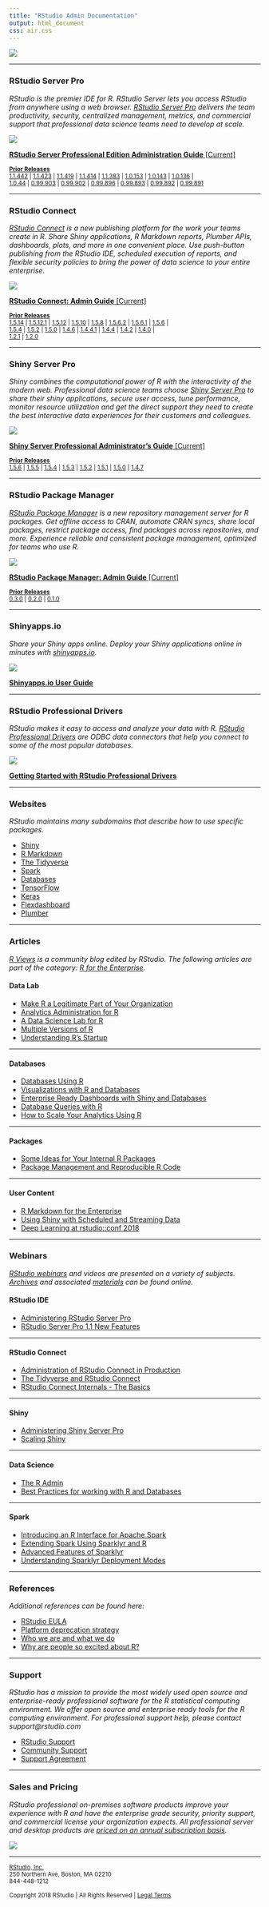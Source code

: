 ```yaml
---
title: "RStudio Admin Documentation"
output: html_document
css: air.css
---
```


[![](rstudio2.png)](https://www.rstudio.com/)

<hr>

### RStudio Server Pro

*RStudio is the premier IDE for R. RStudio Server lets you access RStudio from anywhere using a web browser. [RStudio Server Pro](https://www.rstudio.com/products/rstudio-server-pro/) delivers the team productivity, security, centralized management, metrics, and commercial support that professional data science teams need to develop at scale.*

[![](rsp.png)](http://docs.rstudio.com/ide/server-pro/)

[**RStudio Server Professional Edition Administration Guide** [Current]](http://docs.rstudio.com/ide/server-pro/)

<small>
[**Prior Releases**](https://support.rstudio.com/hc/en-us/articles/200716783-RStudio-Release-History)
<br>
[1.1.442](http://docs.rstudio.com/ide/server-pro/1.1.442/rstudio-server-pro-1.1.442-admin-guide.pdf) |
[1.1.423](http://docs.rstudio.com/ide/server-pro/1.1.423/rstudio-server-pro-1.1.423-admin-guide.pdf) |
[1.1.419](http://docs.rstudio.com/ide/server-pro/1.1.419/rstudio-server-pro-1.1.419-admin-guide.pdf) |
[1.1.414](http://docs.rstudio.com/ide/server-pro/1.1.414/rstudio-server-pro-1.1.414-admin-guide.pdf) |
[1.1.383](http://docs.rstudio.com/ide/server-pro/1.1.383/rstudio-server-pro-1.1.383-admin-guide.pdf) |
[1.0.153](http://docs.rstudio.com/ide/server-pro/1.0.153/rstudio-server-pro-1.0.153-admin-guide.pdf) |
[1.0.143](http://docs.rstudio.com/ide/server-pro/1.0.143/rstudio-server-pro-1.0.143-admin-guide.pdf) |
[1.0.136](http://docs.rstudio.com/ide/server-pro/1.0.136/rstudio-server-pro-1.0.136-admin-guide.pdf) |
<br>
[1.0.44](http://docs.rstudio.com/ide/server-pro/1.0.44/rstudio-server-pro-1.0.44-admin-guide.pdf) |
[0.99.903](http://docs.rstudio.com/ide/server-pro/0.99.903/rstudio-server-pro-0.99.903-admin-guide.pdf) |
[0.99.902](http://docs.rstudio.com/ide/server-pro/0.99.902/rstudio-server-pro-0.99.902-admin-guide.pdf) |
[0.99.896](http://docs.rstudio.com/ide/server-pro/0.99.896/rstudio-server-pro-0.99.896-admin-guide.pdf) |
[0.99.893](http://docs.rstudio.com/ide/server-pro/0.99.893/rstudio-server-pro-0.99.893-admin-guide.pdf) |
[0.99.892](http://docs.rstudio.com/ide/server-pro/0.99.892/rstudio-server-pro-0.99.892-admin-guide.pdf) |
[0.99.891](http://docs.rstudio.com/ide/server-pro/0.99.891/rstudio-server-pro-0.99.891-admin-guide.pdf)
</small>

<hr>

### RStudio Connect

*[RStudio Connect](https://www.rstudio.com/products/connect/) is a new publishing platform for the work your teams create in R. Share Shiny applications, R Markdown reports, Plumber APIs, dashboards, plots, and more in one convenient place. Use push-button publishing from the RStudio IDE, scheduled execution of reports, and flexible security policies to bring the power of data science to your entire enterprise.*

[![](rsc.png)](http://docs.rstudio.com/connect/admin/)

[**RStudio Connect: Admin Guide** [Current]](http://docs.rstudio.com/connect/admin/)

<small>
[**Prior Releases**](http://docs.rstudio.com/connect/news/)
<br>
[1.5.14](http://docs.rstudio.com/connect/1.5.14/admin/rstudio-connect-admin-guide-1.5.14-6.pdf) |
[1.5.12.1](http://docs.rstudio.com/connect/1.5.12.1/admin/rstudio-connect-admin-guide-1.5.12.1-10.pdf) |
[1.5.12](http://docs.rstudio.com/connect/1.5.12/admin/rstudio-connect-admin-guide-1.5.12-7.pdf) |
[1.5.10](http://docs.rstudio.com/connect/1.5.10/admin/rstudio-connect-admin-guide-1.5.10-6.pdf) |
[1.5.8](http://docs.rstudio.com/connect/1.5.8/admin/rstudio-connect-admin-guide-1.5.8-12.pdf) |
[1.5.6.2](http://docs.rstudio.com/connect/1.5.6.2/admin/rstudio-connect-admin-guide-1.5.6.2-13.pdf) |
[1.5.6.1](http://docs.rstudio.com/connect/1.5.6.1/admin/rstudio-connect-admin-guide-1.5.6.1-9.pdf) |
[1.5.6](http://docs.rstudio.com/connect/1.5.6/admin/rstudio-connect-admin-guide-1.5.6-7.pdf) |
<br>
[1.5.4](http://docs.rstudio.com/connect/1.5.4/admin/rstudio-connect-admin-guide-1.5.4-13.pdf) |
[1.5.2](http://docs.rstudio.com/connect/1.5.2/admin/rstudio-connect-admin-guide-1.5.2-25.pdf) |
[1.5.0](http://docs.rstudio.com/connect/1.5.0/admin/rstudio-connect-admin-guide-1.5.0-8.pdf) |
[1.4.6](http://docs.rstudio.com/connect/1.4.6/admin/rstudio-connect-admin-guide-1.4.6-11.pdf) |
[1.4.4.1](http://docs.rstudio.com/connect/1.4.4.1/admin/rstudio-connect-admin-guide-1.4.4.1-16.pdf) |
[1.4.4](http://docs.rstudio.com/connect/1.4.4/admin/rstudio-connect-admin-guide-1.4.4-4.pdf) |
[1.4.2](http://docs.rstudio.com/connect/1.4.2/admin/rstudio-connect-admin-guide-1.4.2-15.pdf) |
[1.4.0](http://docs.rstudio.com/connect/1.4.0/admin/rstudio-connect-admin-guide-1.4.0-18.pdf) |
<br>
[1.2.1](http://docs.rstudio.com/connect/1.2.1/admin/rstudio-connect-admin-guide-1.2.1-28.pdf) |
[1.2.0](http://docs.rstudio.com/connect/1.2.0/admin/rstudio-connect-admin-guide-1.2.0-22.pdf)
</small>

<hr>

### Shiny Server Pro

*Shiny combines the computational power of R with the interactivity of the modern web. Professional data science teams choose [Shiny Server Pro](https://www.rstudio.com/products/shiny-server-pro/) to share their shiny applications, secure user access, tune performance, monitor resource utilization and get the direct support they need to create the best interactive data experiences for their customers and colleagues.*

[![](shiny.png)](http://docs.rstudio.com/shiny-server/)

[**Shiny Server Professional Administrator's Guide** [Current]](http://docs.rstudio.com/shiny-server/)

<small>
[**Prior Releases**](https://support.rstudio.com/hc/en-us/articles/215642837-Shiny-Server-Pro-Release-History)
<br>
[1.5.6](http://docs.rstudio.com/shiny-server/1.5.6) |
[1.5.5](http://docs.rstudio.com/shiny-server/1.5.5) |
[1.5.4](http://docs.rstudio.com/shiny-server/1.5.4) |
[1.5.3](http://docs.rstudio.com/shiny-server/1.5.3) |
[1.5.2](http://docs.rstudio.com/shiny-server/1.5.2) |
[1.5.1](http://docs.rstudio.com/shiny-server/1.5.1) |
[1.5.0](http://docs.rstudio.com/shiny-server/1.5.0) |
[1.4.7](http://docs.rstudio.com/shiny-server/1.4.7)
</small>

<hr>

### RStudio Package Manager

*[RStudio Package Manager](https://www.rstudio.com/products/package-manager/) is a new repository management server for R packages. Get offline access to CRAN, automate CRAN syncs, share local packages, restrict package access, find packages across repositories, and more. Experience reliable and consistent package management, optimized for teams who use R.*

[![](packages.jpg)](http://docs.rstudio.com/rspm/admin/)

[**RStudio Package Manager: Admin Guide** [Current]](http://docs.rstudio.com/rspm/admin/)

<small>
[**Prior Releases**](http://docs.rstudio.com/rspm/news/)
<br>
[0.3.0](http://docs.rstudio.com/rspm/admin/rstudio-pm-admin-guide-0.3.0-4.pdf) |
[0.2.0](http://docs.rstudio.com/rspm/admin/rstudio-pm-admin-guide-0.2.0-10.pdf) |
[0.1.0](http://docs.rstudio.com/rspm/admin/rstudio-pm-admin-guide-0.1.0-5.pdf)
</small>

<hr>

### Shinyapps.io

*Share your Shiny apps online. Deploy your Shiny applications online in minutes with [shinyapps.io](https://www.rstudio.com/products/shinyapps/).*

[![](shinyapps.png)](http://docs.rstudio.com/shinyapps.io/)

[**Shinyapps.io User Guide**](http://docs.rstudio.com/shinyapps.io/)

<hr>

### RStudio Professional Drivers

*RStudio makes it easy to access and analyze your data with R. [RStudio Professional Drivers](https://support.rstudio.com/hc/en-us/articles/115011761688-Getting-Started-with-RStudio-Professional-Drivers) are ODBC data connectors that help you connect to some of the most popular databases.*

[![](drivers.png)](https://support.rstudio.com/hc/en-us/articles/115011761688-Getting-Started-with-RStudio-Professional-Drivers)

[**Getting Started with RStudio Professional Drivers**](https://support.rstudio.com/hc/en-us/articles/115011761688-Getting-Started-with-RStudio-Professional-Drivers)

<hr>

### Websites

*RStudio maintains many subdomains that describe how to use specific packages.*

* [Shiny](http://shiny.rstudio.com/)
* [R Markdown](https://rmarkdown.rstudio.com/)
* [The Tidyverse](https://www.tidyverse.org/)
* [Spark](http://spark.rstudio.com/)
* [Databases](http://db.rstudio.com/)
* [TensorFlow](https://tensorflow.rstudio.com/)
* [Keras](https://keras.rstudio.com/)
* [Flexdashboard](https://rmarkdown.rstudio.com/flexdashboard/index.html)
* [Plumber](https://www.rplumber.io/)

<hr>

### Articles {.tabset}

*[R Views](https://rviews.rstudio.com/) is a community blog edited by RStudio. The following articles are part of the category: [R for the Enterprise](https://rviews.rstudio.com/categories/r-for-the-enterprise/).*

#### Data Lab

* [Make R a Legitimate Part of Your Organization](https://rviews.rstudio.com/2016/11/16/make-r-a-legitimate-part-of-your-organization/)
* [Analytics Administration for R](https://rviews.rstudio.com/2017/06/21/analytics-administration-for-r/)
* [A Data Science Lab for R](https://rviews.rstudio.com/2017/12/20/rstudio-server-quick-start/)
* [Multiple Versions of R](https://rviews.rstudio.com/2018/03/21/multiple-versions-of-r/)
* [Understanding R's Startup](https://rviews.rstudio.com/2017/04/19/r-for-enterprise-understanding-r-s-startup/)

<hr>

#### Databases

* [Databases Using R](https://rviews.rstudio.com/2017/05/17/databases-using-r/)
* [Visualizations with R and Databases](https://rviews.rstudio.com/2017/08/16/visualizations-with-r-and-databases/)
* [Enterprise Ready Dashboards with Shiny and Databases](https://rviews.rstudio.com/2017/09/20/dashboards-with-r-and-databases/)
* [Database Queries with R](https://rviews.rstudio.com/2017/10/18/database-queries-with-r/)
* [How to Scale Your Analytics Using R](https://rviews.rstudio.com/2016/12/21/r-for-enterprise-how-to-scale-your-analytics-using-r/)

<hr>

#### Packages

* [Some Ideas for Your Internal R Packages](https://rviews.rstudio.com/2017/07/19/supporting-corporate-r-user-groups/)
* [Package Management and Reproducible R Code](https://rviews.rstudio.com/2018/01/18/package-management-for-reproducible-r-code/)

<hr>

#### User Content

* [R Markdown for the Enterprise](https://rviews.rstudio.com/2017/01/25/r-markdown-for-the-enterprise/)
* [Using Shiny with Scheduled and Streaming Data](https://rviews.rstudio.com/2017/11/15/shiny-and-scheduled-data-r/)
* [Deep Learning at rstudio::conf 2018](https://rviews.rstudio.com/2018/02/14/deep-learning-rstudio-conf-2018/)

<hr>

### Webinars {.tabset}

*[RStudio webinars](https://www.rstudio.com/resources/webinars/) and videos are presented on a variety of subjects. [Archives](https://www.rstudio.com/resources/webinars/) and associated [materials](https://github.com/rstudio/webinars) can be found online.*

#### RStudio IDE

* [Administering RStudio Server Pro](https://www.rstudio.com/resources/webinars/administering-rstudio-server-pro/)
* [RStudio Server Pro 1.1 New Features](https://www.rstudio.com/resources/videos/rstudio-server-pro-1-1-new-features/)

<hr>

#### RStudio Connect

* [Administration of RStudio Connect in Production](https://www.rstudio.com/resources/webinars/administration-of-rstudio-connect-in-production/)
* [The Tidyverse and RStudio Connect](https://www.rstudio.com/resources/webinars/the-tidyverse-and-rstudio-connect/)
* [RStudio Connect Internals - The Basics](https://www.rstudio.com/resources/webinars/rstudio-connect-internals-the-basics/)

<hr>

#### Shiny

* [Administering Shiny Server Pro](https://www.rstudio.com/resources/webinars/administering-shiny-server-pro/)
* [Scaling Shiny](https://www.rstudio.com/resources/videos/scaling-shiny/)

<hr>

#### Data Science

* [The R Admin](https://www.rstudio.com/resources/videos/the-r-admin-is-rad-a-guide-to-professional-r-tooling-and-integration/)
* [Best Practices for working with R and Databases](https://www.rstudio.com/resources/videos/best-practices-for-working-with-databases-webinar/)

<hr>

#### Spark

* [Introducing an R Interface for Apache Spark](https://www.rstudio.com/resources/webinars/introducing-an-r-interface-for-apache-spark/)
* [Extending Spark Using Sparklyr and R](https://www.rstudio.com/resources/webinars/extending-spark-using-sparklyr-and-r/)
* [Advanced Features of Sparklyr](https://www.rstudio.com/resources/webinars/advanced-features-of-sparklyr/)
* [Understanding Sparklyr Deployment Modes](https://www.rstudio.com/resources/webinars/understanding-sparklyr-deployment-modes/)

<hr>

### References

*Additional references can be found here:*

* [RStudio EULA](https://www.rstudio.com/about/eula/)
* [Platform deprecation strategy](https://www.rstudio.com/about/platform-deprecation-strategy/)
* [Who we are and what we do](https://www.rstudio.com/about/#cf0e2a85345e0767f)
* [Why are people so excited about R?](http://colorado.rstudio.com:3939/content/1012/excited-about-R.html)

<hr>

### Support

*RStudio has a mission to provide the most widely used open source and enterprise-ready professional software for the R statistical computing environment. We offer open source and enterprise ready tools for the R computing environment. For professional support help, please contact support@rstudio.com* 

* [RStudio Support](https://support.rstudio.com/hc/en-us)
* [Community Support](https://community.rstudio.com/)
* [Support Agreement](https://www.rstudio.com/about/support-agreement/)

<hr>

### Sales and Pricing

*RStudio professional on-premises software products improve your experience with R and have the enterprise grade security, priority support, and commercial license your organization expects. All professional server and desktop products are [priced on an annual subscription basis](https://www.rstudio.com/pricing/).*

[![](sales.png)](https://www.rstudio.com/about/contact-sales/)

<hr>

<small>[RStudio, Inc.](https://www.rstudio.com/)<br>250 Northern Ave, Boston, MA 02210<br>844-448-1212</small>

<small>Copyright 2018 RStudio | All Rights Reserved | [Legal Terms](https://www.rstudio.com/about/eula/)</small>
